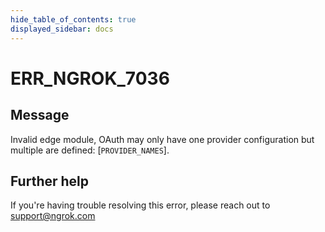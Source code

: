 ```yaml
---
hide_table_of_contents: true
displayed_sidebar: docs
---
```



# ERR_NGROK_7036

## Message

Invalid edge module, OAuth may only have one provider configuration but multiple are defined: [`PROVIDER_NAMES`].

<ErrorDetails error="err_ngrok_7036" />

## Further help

If you're having trouble resolving this error, please reach out to [support@ngrok.com](mailto:support@ngrok.com?subject=Help%20with%20ERR_NGROK_7036)
